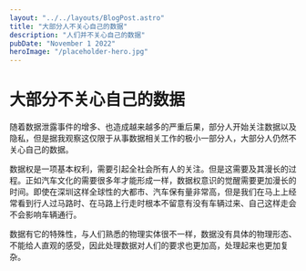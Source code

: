 ```yaml
---
layout: "../../layouts/BlogPost.astro"
title: "大部分人不关心自己的数据"
description: "人们并不关心自己的数据"
pubDate: "November 1 2022"
heroImage: "/placeholder-hero.jpg"
---
```


# 大部分不关心自己的数据

随着数据泄露事件的增多、也造成越来越多的严重后果，部分人开始关注数据以及隐私，但是据我观察这仅限于从事数据相关工作的极小一部分人，大部分人仍然不关心自己的数据。

数据权是一项基本权利，需要引起全社会所有人的关注。但是这需要及其漫长的过程。正如汽车文化的需要很多年才能形成一样，数据权意识的觉醒需要更加漫长的时间。即使在深圳这样全球性的大都市、汽车保有量非常高，但是我们在马上上经常看到行人过马路时、在马路上行走时根本不留意有没有车辆过来、自己这样走会不会影响车辆通行。

数据有它的特殊性，与人们熟悉的物理实体很不一样，数据没有具体的物理形态、不能给人直观的感受，因此处理数据对人们的要求也更加高，处理起来也更加复杂。


